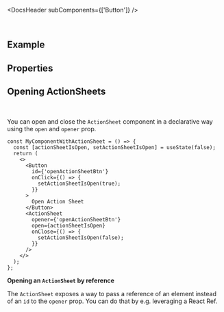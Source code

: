 
<Meta of={ComponentStories} />

<DocsHeader subComponents={['Button']} />

<br />

## Example

<Canvas of={ComponentStories.Default} />

## Properties

<ControlsWithNote of={ComponentStories.Default} />

## Opening ActionSheets

<br />

You can open and close the `ActionSheet` component in a declarative way using the `open` and `opener` prop.

```tsx
const MyComponentWithActionSheet = () => {
  const [actionSheetIsOpen, setActionSheetIsOpen] = useState(false);
  return (
    <>
      <Button
        id={'openActionSheetBtn'}
        onClick={() => {
          setActionSheetIsOpen(true);
        }}
      >
        Open Action Sheet
      </Button>
      <ActionSheet
        opener={'openActionSheetBtn'}
        open={actionSheetIsOpen}
        onClose={() => {
          setActionSheetIsOpen(false);
        }}
      />
    </>
  );
};
```

**Opening an `ActionSheet` by reference**

The `ActionSheet` exposes a way to pass a reference of an element instead of an `id` to the `opener` prop.
You can do that by e.g. leveraging a React Ref.

```jsx
const ActionSheetComponent = () => {
  const buttonRef = useRef(null);
  const [open, setOpen] = useState(false);
  const handleOpenerClick = (e) => {
    setOpen((prev) => !prev);
  };
  return (
    <>
      <Button ref={buttonRef} onClick={handleOpenerClick}>
        Opener
      </Button>
      <ActionSheet opener={buttonRef.current} open={open}>
        {/* Content */}
      </ActionSheet>
    </>
  );
};
```

<Footer />
